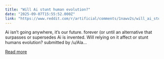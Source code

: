 ```yaml
---
title: "Will Ai stunt human evolution?"
date: "2025-09-07T15:55:52.000Z"
link: "https://www.reddit.com/r/artificial/comments/1nawv2s/will_ai_stunt_human_evolution/"
---
```


Ai isn’t going anywhere, it’s our future. forever (or until an alternative that surpasses or supersedes Ai is invented. Will relying on it affect or stunt humans evolution? 
    submitted by    /u/Ala...

[Read more](https://www.reddit.com/r/artificial/comments/1nawv2s/will_ai_stunt_human_evolution/)
